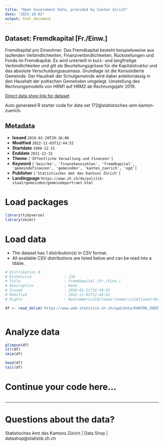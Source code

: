 ```yaml
---
title: "Open Government Data, provided by Canton Zurich"
date: "2023-10-03"
output: html_document
---
```


## Dataset: Fremdkapital [Fr./Einw.]

Fremdkapital pro Einwohner. Das Fremdkapital besteht beispielsweise aus laufenden Verbindlichkeiten, Finanzverbindlichkeiten, Rückstellungen und Fonds im Fremdkapital. Es wird unterteilt in kurz- und langfristige Verbindlichkeiten und gilt als Beurteilungsgrösse für die Kapitalstruktur und das absolute Verschuldungsausmass. Grundlage ist die Konsolidierte Gemeinde. Der Haushalt der Schulgemeinde wird dabei anteilsmässig in den Haushalt der poltischen Gemeinden umgelegt. Umstellung des Rechnungsmodells von HRM1 auf HRM2 ab Rechnungsjahr 2019.

[Direct data shop link for dataset](https://www.zh.ch/de/politik-staat/statistik-daten/datenkatalog.html#/datasets/172@statistisches-amt-kanton-zuerich)

Auto generated R starter code for data set 172@statistisches-amt-kanton-zuerich.

## Metadata

- **Issued** `2016-01-20T20:16:00`
- **Modified** `2022-11-03T12:44:52`
- **Startdate** `1990-12-31`
- **Enddate** `2021-12-31`
- **Theme** `['Öffentliche Verwaltung und Finanzen']`
- **Keyword** `['bezirke', 'finanzkennzahlen', 'fremdkapital', 'gemeindefinanzen', 'gemeinden', 'kanton_zuerich', 'ogd']`
- **Publisher** `['Statistisches Amt des Kantons Zürich']`
- **Landingpage** `https://www.zh.ch/de/politik-staat/gemeinden/gemeindeportraet.html`


# Load packages

```r

library(tidyverse)
library(skimr)

```

# Load data

-   The dataset has 1 distribution(s) in CSV format.
-   All available CSV distributions are listed below and can be read into a tibble.

```r

# Distribution 0
# Ktzhdistid               : 136
# Title                    : Fremdkapital [Fr./Einw.]
# Description              : None
# Issued                   : 2016-01-21T16:30:35
# Modified                 : 2022-11-03T12:44:52
# Rights                   : NonCommercialAllowed-CommercialAllowed-ReferenceRequired

df <- read_delim('https://www.web.statistik.zh.ch/ogd/data/KANTON_ZUERICH_416.csv')



```

# Analyze data

```r

glimpse(df)
str(df)
skim(df)

head(df)
tail(df)

```

# Continue your code here...

```r

```

------------------------------------------------------------------------

# Questions about the data?

Statistisches Amt des Kantons Zürich | Data Shop | datashop@statistik.zh.ch

